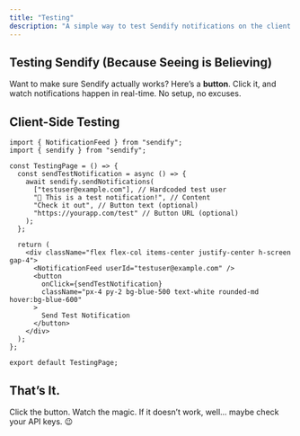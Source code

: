 ```yaml
---
title: "Testing"
description: "A simple way to test Sendify notifications on the client side."
---
```


## Testing Sendify (Because Seeing is Believing)

Want to make sure Sendify actually works? Here’s a **button**. Click it, and watch notifications happen in real-time. No setup, no excuses.

## Client-Side Testing

```tsx
import { NotificationFeed } from "sendify";
import { sendify } from "sendify";

const TestingPage = () => {
  const sendTestNotification = async () => {
    await sendify.sendNotifications(
      ["testuser@example.com"], // Hardcoded test user
      "🚀 This is a test notification!", // Content
      "Check it out", // Button text (optional)
      "https://yourapp.com/test" // Button URL (optional)
    );
  };

  return (
    <div className="flex flex-col items-center justify-center h-screen gap-4">
      <NotificationFeed userId="testuser@example.com" />
      <button 
        onClick={sendTestNotification} 
        className="px-4 py-2 bg-blue-500 text-white rounded-md hover:bg-blue-600"
      >
        Send Test Notification
      </button>
    </div>
  );
};

export default TestingPage;
```

## That’s It.
Click the button. Watch the magic. If it doesn’t work, well... maybe check your API keys. 😉
